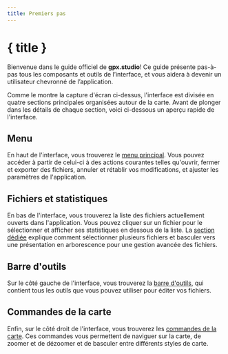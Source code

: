 ```yaml
---
title: Premiers pas
---
```


<script lang="ts">
</script>

# { title }

Bienvenue dans le guide officiel de **gpx.studio**!
Ce guide présente pas-à-pas tous les composants et outils de l’interface, et vous aidera à devenir un utilisateur chevronné de l’application.

<DocsImage src="getting-started/interface" alt="L'interface de gpx.studio." />

Comme le montre la capture d'écran ci-dessus, l'interface est divisée en quatre sections principales organisées autour de la carte. 
Avant de plonger dans les détails de chaque section, voici ci-dessous un aperçu rapide de l'interface.

## Menu

En haut de l'interface, vous trouverez le [menu principal](./menu).
Vous pouvez accéder à partir de celui-ci à des actions courantes telles qu'ouvrir, fermer et exporter des fichiers, annuler et rétablir vos modifications, et ajuster les paramètres de l'application.

## Fichiers et statistiques

En bas de l'interface, vous trouverez la liste des fichiers actuellement ouverts dans l'application.
Vous pouvez cliquer sur un fichier pour le sélectionner et afficher ses statistiques en dessous de la liste.
La [section dédiée](./files-and-stats) explique comment sélectionner plusieurs fichiers et basculer vers une présentation en arborescence pour une gestion avancée des fichiers.

## Barre d'outils

Sur le côté gauche de l'interface, vous trouverez la [barre d'outils](./toolbar), qui contient tous les outils que vous pouvez utiliser pour éditer vos fichiers.

## Commandes de la carte

Enfin, sur le côté droit de l'interface, vous trouverez les [commandes de la carte](./map-controls).
Ces commandes vous permettent de naviguer sur la carte, de zoomer et de dézoomer et de basculer entre différents styles de carte.
